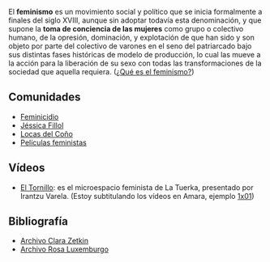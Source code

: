 {{header|1=Feminismo}}

El '''feminismo''' es un movimiento social y político que se inicia formalmente a finales del siglo XVIII, aunque sin adoptar todavía esta denominación, y que supone la '''toma de conciencia de las mujeres''' como grupo o colectivo humano, de la opresión, dominación, y explotación de que han sido y son objeto por parte del colectivo de varones en el seno del patriarcado bajo sus distintas fases históricas de modelo de producción, lo cual las mueve a la acción para la liberación de su sexo con todas las transformaciones de la sociedad que aquella requiera. ([http://www.mujeresenred.net/spip.php?article1308 ¿Qué es el feminismo?])

== Comunidades ==

* [http://www.feminicidio.net Feminicidio]
* [http://www.jessicafillol.es Jéssica Fillol]
* [http://www.locasdelcoño.com Locas del Coño]
* [http://www.peliculasfeministas.com/inicio/ Películas feministas]

== Vídeos ==

* [https://wiki.15m.cc/wiki/El_Tornillo El Tornillo]: es el microespacio feminista de La Tuerka, presentado por Irantzu Varela. (Estoy subtitulando los vídeos en Amara, ejemplo [http://www.amara.org/en/videos/0a1fg2CMOurs/info/el-tornillo-1x01/ 1x01])

== Bibliografía ==

* [https://www.marxists.org/espanol/zetkin/ Archivo Clara Zetkin]
* [https://www.marxists.org/espanol/luxem/index.htm Archivo Rosa Luxemburgo]

{{footer}}

